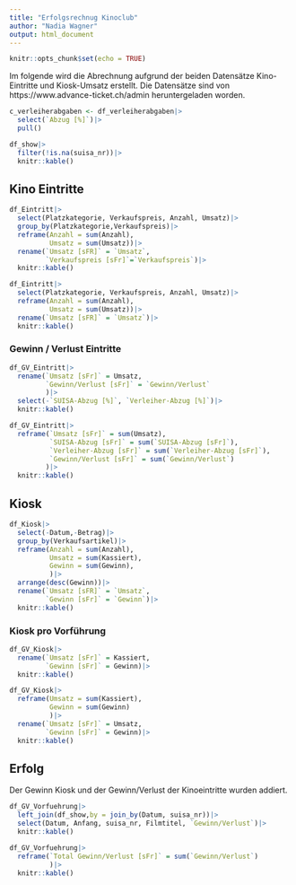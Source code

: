 ```yaml
---
title: "Erfolgsrechnug Kinoclub"
author: "Nadia Wagner"
output: html_document
---
```


```r
knitr::opts_chunk$set(echo = TRUE)
```


Im folgende wird die Abrechnung aufgrund der beiden Datensätze Kino-Eintritte und Kiosk-Umsatz erstellt. Die Datensätze sind von https://www.advance-ticket.ch/admin heruntergeladen worden.
```r

c_verleiherabgaben <- df_verleiherabgaben|>
  select(`Abzug [%]`)|>
  pull()

df_show|>
  filter(!is.na(suisa_nr))|>
  knitr::kable()
```


## Kino Eintritte

```r

df_Eintritt|>
  select(Platzkategorie, Verkaufspreis, Anzahl, Umsatz)|>
  group_by(Platzkategorie,Verkaufspreis)|>
  reframe(Anzahl = sum(Anzahl),
          Umsatz = sum(Umsatz))|>
  rename(`Umsatz [sFR]` = `Umsatz`,
         `Verkaufspreis [sFr]`=`Verkaufspreis`)|>
  knitr::kable()

```

```r

df_Eintritt|>
  select(Platzkategorie, Verkaufspreis, Anzahl, Umsatz)|>
  reframe(Anzahl = sum(Anzahl),
          Umsatz = sum(Umsatz))|>
  rename(`Umsatz [sFR]` = `Umsatz`)|>
  knitr::kable()

```


### Gewinn / Verlust Eintritte

```r
df_GV_Eintritt|>
  rename(`Umsatz [sFr]` = Umsatz,
         `Gewinn/Verlust [sFr]` = `Gewinn/Verlust`
         )|>
  select(-`SUISA-Abzug [%]`, `Verleiher-Abzug [%]`)|>
  knitr::kable()
```


```r
df_GV_Eintritt|>
  reframe(`Umsatz [sFr]` = sum(Umsatz),
          `SUISA-Abzug [sFr]` = sum(`SUISA-Abzug [sFr]`),
          `Verleiher-Abzug [sFr]` = sum(`Verleiher-Abzug [sFr]`),
          `Gewinn/Verlust [sFr]` = sum(`Gewinn/Verlust`)
         )|>
  knitr::kable()

```


## Kiosk

```r
df_Kiosk|>
  select(-Datum,-Betrag)|>
  group_by(Verkaufsartikel)|>
  reframe(Anzahl = sum(Anzahl),
          Umsatz = sum(Kassiert),
          Gewinn = sum(Gewinn),
          )|>
  arrange(desc(Gewinn))|>
  rename(`Umsatz [sFR]` = `Umsatz`,
         `Gewinn [sFr]` = `Gewinn`)|>
  knitr::kable()

```


### Kiosk pro Vorführung 
```r
df_GV_Kiosk|>
  rename(`Umsatz [sFr]` = Kassiert,
         `Gewinn [sFr]` = Gewinn)|>
  knitr::kable()

```


```r
df_GV_Kiosk|>
  reframe(Umsatz = sum(Kassiert),
          Gewinn = sum(Gewinn)
          )|>
  rename(`Umsatz [sFr]` = Umsatz,
         `Gewinn [sFr]` = Gewinn)|>
  knitr::kable()

```

## Erfolg
Der Gewinn Kiosk und der Gewinn/Verlust der Kinoeintritte wurden addiert. 

```r
df_GV_Vorfuehrung|>
  left_join(df_show,by = join_by(Datum, suisa_nr))|>
  select(Datum, Anfang, suisa_nr, Filmtitel, `Gewinn/Verlust`)|>
  knitr::kable()
```

```r
df_GV_Vorfuehrung|>
  reframe(`Total Gewinn/Verlust [sFr]` = sum(`Gewinn/Verlust`)
          )|>
  knitr::kable()
```

